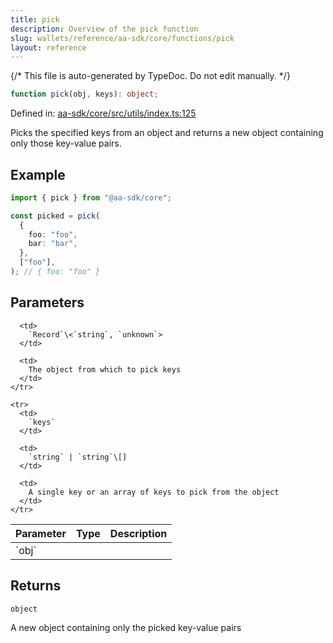 ```yaml
---
title: pick
description: Overview of the pick function
slug: wallets/reference/aa-sdk/core/functions/pick
layout: reference
---
```


{/* This file is auto-generated by TypeDoc. Do not edit manually. */}

```ts
function pick(obj, keys): object;
```

Defined in: [aa-sdk/core/src/utils/index.ts:125](https://github.com/alchemyplatform/aa-sdk/blob/17aad1f572375d42a06c7e3238078a88a435d459/aa-sdk/core/src/utils/index.ts#L125)

Picks the specified keys from an object and returns a new object containing only those key-value pairs.

## Example

```ts
import { pick } from "@aa-sdk/core";

const picked = pick(
  {
    foo: "foo",
    bar: "bar",
  },
  ["foo"],
); // { foo: "foo" }
```

## Parameters

<table>
  <thead>
    <tr>
      <th align="left">Parameter</th>
      <th align="left">Type</th>
      <th align="left">Description</th>
    </tr>
  </thead>

  <tbody>
    <tr>
      <td>
        `obj`
      </td>

      <td>
        `Record`\<`string`, `unknown`>
      </td>

      <td>
        The object from which to pick keys
      </td>
    </tr>

    <tr>
      <td>
        `keys`
      </td>

      <td>
        `string` | `string`\[]
      </td>

      <td>
        A single key or an array of keys to pick from the object
      </td>
    </tr>

  </tbody>
</table>

## Returns

`object`

A new object containing only the picked key-value pairs
